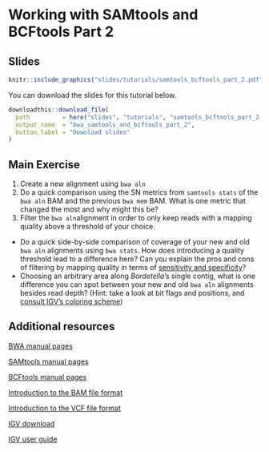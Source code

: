 # Working with SAMtools and BCFtools Part 2

## Slides {-}

```r
knitr::include_graphics("slides/tutorials/samtools_bcftools_part_2.pdf")
```

You can download the slides for this tutorial below.

```r
downloadthis::download_file(
  path         = here("slides", "tutorials", "samtools_bcftools_part_2.pdf"),
  output_name  = "bwa_samtools_and_bcftools_part_2",
  button_label = "Download slides"
)
```

## Main Exercise {-}

1. Create a new alignment using ```bwa aln```
2. Do a quick comparison using the SN metrics from ```samtools stats``` of the ```bwa aln``` BAM and the previous ```bwa mem``` BAM. What is one metric that changed the most and why might this be?
3. Filter the ```bwa aln```alignment in order to only keep reads with a mapping quality above a threshold of your choice.
  + Do a quick side-by-side comparison of coverage of your new and old ```bwa aln``` alignments using ```bwa stats```. How does introducing a quality threshold lead to a difference here? Can you explain the pros and cons of filtering by mapping quality in terms of [sensitivity and specificity](https://en.wikipedia.org/wiki/Sensitivity_and_specificity)?
  + Choosing an arbitrary area along *Bordetella*'s single contig, what is one difference you can spot between your new and old ```bwa aln``` alignments besides read depth? (Hint: take a look at bit flags and positions, and [consult IGV's coloring scheme](http://software.broadinstitute.org/software/igv/interpreting_insert_size))

## Additional resources {-}

[BWA manual pages](http://bio-bwa.sourceforge.net/bwa.shtml)

[SAMtools manual pages](http://www.htslib.org/doc/samtools.html)

[BCFtools manual pages](http://www.htslib.org/doc/bcftools.html)

[Introduction to the BAM file format](https://github.com/davetang/learning_bam_file)

[Introduction to the VCF file format](https://github.com/davetang/learning_vcf_file)

[IGV download](https://software.broadinstitute.org/software/igv/download)

[IGV user guide](http://software.broadinstitute.org/software/igv/UserGuide)
